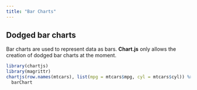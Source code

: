 ```yaml
---
title: "Bar Charts"
---
```


## Dodged bar charts

Bar charts are used to represent data as bars. **Chart.js** only allows the creation of dodged bar charts at the moment.

```r
library(chartjs)
library(magrittr)
chartjs(row.names(mtcars), list(mpg = mtcars$mpg, cyl = mtcars$cyl)) %>% 
  barChart
```


